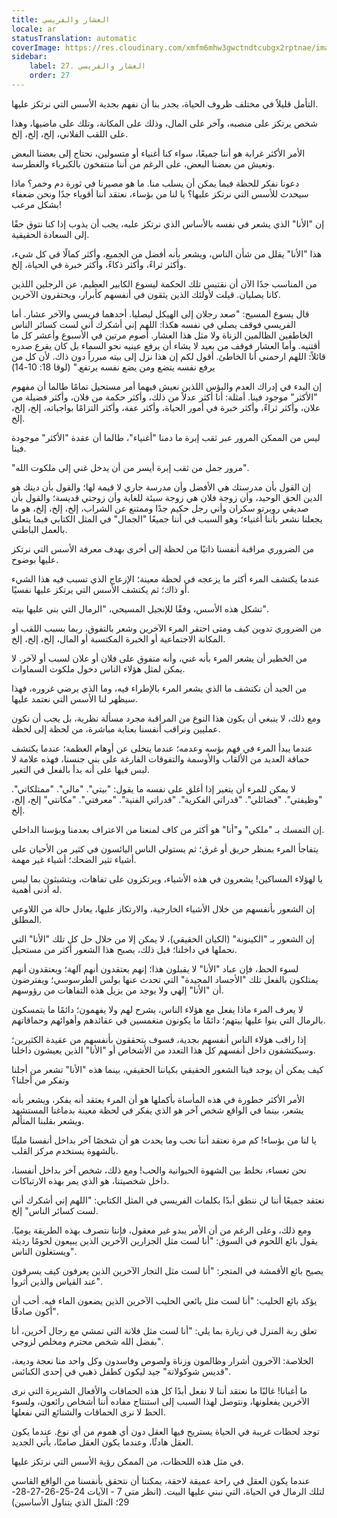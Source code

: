```yaml
---
title: العشار والفريسي
locale: ar
statusTranslation: automatic
coverImage: https://res.cloudinary.com/xmfm6mhw3gwctndtcubgx2rptnae/image/upload/v1740468922/small_cover_tratado_de_psicologia_revolucionaria_a4c0dca4e0.webp
sidebar:
    label: 27. العشار والفريسي
    order: 27
---
```

التأمل قليلاً في مختلف ظروف الحياة، يجدر بنا أن نفهم بجدية الأسس التي نرتكز عليها.

شخص يرتكز على منصبه، وآخر على المال، وذلك على المكانة، وتلك على ماضيها، وهذا على اللقب الفلاني، إلخ، إلخ، إلخ.

الأمر الأكثر غرابة هو أننا جميعًا، سواء كنا أغنياء أو متسولين، نحتاج إلى بعضنا البعض ونعيش من بعضنا البعض، على الرغم من أننا منتفخون بالكبرياء والغطرسة.

دعونا نفكر للحظة فيما يمكن أن يسلب منا. ما هو مصيرنا في ثورة دم وخمر؟ ماذا سيحدث للأسس التي نرتكز عليها؟ يا لنا من بؤساء، نعتقد أننا أقوياء جدًا ونحن ضعفاء بشكل مرعب!

إن "الأنا" الذي يشعر في نفسه بالأساس الذي نرتكز عليه، يجب أن يذوب إذا كنا نتوق حقًا إلى السعادة الحقيقية.

هذا "الأنا" يقلل من شأن الناس، ويشعر بأنه أفضل من الجميع، وأكثر كمالًا في كل شيء، وأكثر ثراءً، وأكثر ذكاءً، وأكثر خبرة في الحياة، إلخ.

من المناسب جدًا الآن أن نقتبس تلك الحكمة ليسوع الكابير العظيم، عن الرجلين اللذين كانا يصليان. قيلت لأولئك الذين يثقون في أنفسهم كأبرار، ويحتقرون الآخرين.

قال يسوع المسيح: "صعد رجلان إلى الهيكل ليصليا. أحدهما فريسي والآخر عشار. أما الفريسي فوقف يصلي في نفسه هكذا: اللهم إني أشكرك أني لست كسائر الناس الخاطفين الظالمين الزناة ولا مثل هذا العشار. أصوم مرتين في الأسبوع وأعشر كل ما أقتنيه. وأما العشار فوقف من بعيد لا يشاء أن يرفع عينيه نحو السماء بل كان يقرع صدره قائلاً: اللهم ارحمني أنا الخاطئ. أقول لكم إن هذا نزل إلى بيته مبرراً دون ذاك. لأن كل من يرفع نفسه يتضع ومن يضع نفسه يرتفع." (لوقا 18: 10-14)

إن البدء في إدراك العدم والبؤس اللذين نعيش فيهما أمر مستحيل تمامًا طالما أن مفهوم "الأكثر" موجود فينا. أمثلة: أنا أكثر عدلاً من ذلك، وأكثر حكمة من فلان، وأكثر فضيلة من علان، وأكثر ثراءً، وأكثر خبرة في أمور الحياة، وأكثر عفة، وأكثر التزامًا بواجباته، إلخ، إلخ، إلخ.

ليس من الممكن المرور عبر ثقب إبرة ما دمنا "أغنياء"، طالما أن عقدة "الأكثر" موجودة فينا.

"مرور جمل من ثقب إبرة أيسر من أن يدخل غني إلى ملكوت الله".

إن القول بأن مدرستك هي الأفضل وأن مدرسة جاري لا قيمة لها؛ والقول بأن دينك هو الدين الحق الوحيد، وأن زوجة فلان هي زوجة سيئة للغاية وأن زوجتي قديسة؛ والقول بأن صديقي روبرتو سكران وأني رجل حكيم جدًا وممتنع عن الشراب، إلخ، إلخ، إلخ، هو ما يجعلنا نشعر بأننا أغنياء؛ وهو السبب في أننا جميعًا "الجمال" في المثل الكتابي فيما يتعلق بالعمل الباطني.

من الضروري مراقبة أنفسنا ذاتيًا من لحظة إلى أخرى بهدف معرفة الأسس التي نرتكز عليها بوضوح.

عندما يكتشف المرء أكثر ما يزعجه في لحظة معينة؛ الإزعاج الذي تسبب فيه هذا الشيء أو ذاك؛ ثم يكتشف الأسس التي يرتكز عليها نفسيًا.

تشكل هذه الأسس، وفقًا للإنجيل المسيحي، "الرمال التي بنى عليها بيته".

من الضروري تدوين كيف ومتى احتقر المرء الآخرين وشعر بالتفوق، ربما بسبب اللقب أو المكانة الاجتماعية أو الخبرة المكتسبة أو المال، إلخ، إلخ، إلخ.

من الخطير أن يشعر المرء بأنه غني، وأنه متفوق على فلان أو علان لسبب أو لآخر. لا يمكن لمثل هؤلاء الناس دخول ملكوت السماوات.

من الجيد أن نكتشف ما الذي يشعر المرء بالإطراء فيه، وما الذي يرضي غروره، فهذا سيظهر لنا الأسس التي نعتمد عليها.

ومع ذلك، لا ينبغي أن يكون هذا النوع من المراقبة مجرد مسألة نظرية، بل يجب أن نكون عمليين ونراقب أنفسنا بعناية مباشرة، من لحظة إلى لحظة.

عندما يبدأ المرء في فهم بؤسه وعدمه؛ عندما يتخلى عن أوهام العظمة؛ عندما يكتشف حماقة العديد من الألقاب والأوسمة والتفوقات الفارغة على بني جنسنا، فهذه علامة لا لبس فيها على أنه بدأ بالفعل في التغير.

لا يمكن للمرء أن يتغير إذا أغلق على نفسه ما يقول: "بيتي". "مالي". "ممتلكاتي". "وظيفتي". "فضائلي". "قدراتي الفكرية". "قدراتي الفنية". "معرفتي". "مكانتي" إلخ، إلخ، إلخ.

إن التمسك بـ "ملكي" و"أنا" هو أكثر من كاف لمنعنا من الاعتراف بعدمنا وبؤسنا الداخلي.

يتفاجأ المرء بمنظر حريق أو غرق؛ ثم يستولي الناس اليائسون في كثير من الأحيان على أشياء تثير الضحك؛ أشياء غير مهمة.

يا لهؤلاء المساكين! يشعرون في هذه الأشياء، ويرتكزون على تفاهات، ويتشبثون بما ليس له أدنى أهمية.

إن الشعور بأنفسهم من خلال الأشياء الخارجية، والارتكاز عليها، يعادل حالة من اللاوعي المطلق.

إن الشعور بـ "الكينونة" (الكيان الحقيقي)، لا يمكن إلا من خلال حل كل تلك "الأنا" التي نحملها في داخلنا؛ قبل ذلك، يصبح هذا الشعور أكثر من مستحيل.

لسوء الحظ، فإن عباد "الأنا" لا يقبلون هذا؛ إنهم يعتقدون أنهم آلهة؛ ويعتقدون أنهم يمتلكون بالفعل تلك "الأجساد المجيدة" التي تحدث عنها بولس الطرسوسي؛ ويفترضون أن "الأنا" إلهي ولا يوجد من يزيل هذه التفاهات من رؤوسهم.

لا يعرف المرء ماذا يفعل مع هؤلاء الناس، يشرح لهم ولا يفهمون؛ دائمًا ما يتمسكون بالرمال التي بنوا عليها بيتهم؛ دائمًا ما يكونون منغمسين في عقائدهم وأهوائهم وحماقاتهم.

إذا راقب هؤلاء الناس أنفسهم بجدية، فسوف يتحققون بأنفسهم من عقيدة الكثيرين؛ وسيكتشفون داخل أنفسهم كل هذا التعدد من الأشخاص أو "الأنا" الذين يعيشون داخلنا.

كيف يمكن أن يوجد فينا الشعور الحقيقي بكياننا الحقيقي، بينما هذه "الأنا" تشعر من أجلنا وتفكر من أجلنا؟

الأمر الأكثر خطورة في هذه المأساة بأكملها هو أن المرء يعتقد أنه يفكر، ويشعر بأنه يشعر، بينما في الواقع شخص آخر هو الذي يفكر في لحظة معينة بدماغنا المستشهد ويشعر بقلبنا المتألم.

يا لنا من بؤساء! كم مرة نعتقد أننا نحب وما يحدث هو أن شخصًا آخر بداخل أنفسنا مليئًا بالشهوة يستخدم مركز القلب.

نحن تعساء، نخلط بين الشهوة الحيوانية والحب! ومع ذلك، شخص آخر بداخل أنفسنا، داخل شخصيتنا، هو الذي يمر بهذه الارتباكات.

نعتقد جميعًا أننا لن ننطق أبدًا بكلمات الفريسي في المثل الكتابي: "اللهم إني أشكرك أني لست كسائر الناس" إلخ.

ومع ذلك، وعلى الرغم من أن الأمر يبدو غير معقول، فإننا نتصرف بهذه الطريقة يوميًا. يقول بائع اللحوم في السوق: "أنا لست مثل الجزارين الآخرين الذين يبيعون لحومًا رديئة ويستغلون الناس".

يصيح بائع الأقمشة في المتجر: "أنا لست مثل التجار الآخرين الذين يعرفون كيف يسرقون عند القياس والذين أثروا".

يؤكد بائع الحليب: "أنا لست مثل بائعي الحليب الآخرين الذين يضعون الماء فيه. أحب أن أكون صادقًا".

تعلق ربة المنزل في زيارة بما يلي: "أنا لست مثل فلانة التي تمشي مع رجال آخرين، أنا بفضل الله شخص محترم ومخلص لزوجي".

الخلاصة: الآخرون أشرار وظالمون وزناة ولصوص وفاسدون وكل واحد منا نعجة وديعة، "قديس شوكولاتة" جيد ليكون كطفل ذهبي في إحدى الكنائس.

ما أغبانا! غالبًا ما نعتقد أننا لا نفعل أبدًا كل هذه الحماقات والأفعال الشريرة التي نرى الآخرين يفعلونها، ونتوصل لهذا السبب إلى استنتاج مفاده أننا أشخاص رائعون، ولسوء الحظ لا نرى الحماقات والشنائع التي نفعلها.

توجد لحظات غريبة في الحياة يستريح فيها العقل دون أي هموم من أي نوع. عندما يكون العقل هادئًا، وعندما يكون العقل صامتًا، يأتي الجديد.

في مثل هذه اللحظات، من الممكن رؤية الأسس التي نرتكز عليها.

عندما يكون العقل في راحة عميقة لاحقة، يمكننا أن نتحقق بأنفسنا من الواقع القاسي لتلك الرمال في الحياة، التي نبني عليها البيت. (انظر متى 7 - الآيات 24-25-26-27-28-29؛ المثل الذي يتناول الأساسين)

